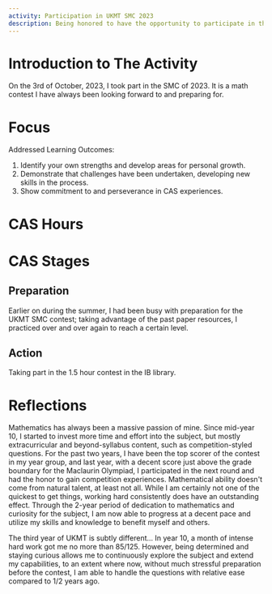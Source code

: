 ```yaml
---
activity: Participation in UKMT SMC 2023
description: Being honored to have the opportunity to participate in this year's UKMT Senior Maths Challenge, I'd like to showcase my own reflections.
---
```


# Introduction to The Activity

On the 3rd of October, 2023, I took part in the SMC of 2023. It is a math contest I have always been looking forward to and preparing for.

# Focus

Addressed Learning Outcomes:

1. Identify your own strengths and develop areas for personal growth.
2. Demonstrate that challenges have been undertaken, developing new skills in the process.
3. Show commitment to and perseverance in CAS experiences.

# CAS Hours

<CASStrandsHours creativityHours={1.5} activityHours={0} serviceHours={0} />

# CAS Stages

## Preparation

Earlier on during the summer, I had been busy with preparation for the UKMT SMC contest; taking advantage of the past paper resources, I practiced over and over again to reach a certain level.

## Action

Taking part in the 1.5 hour contest in the IB library.

# Reflections

Mathematics has always been a massive passion of mine. Since mid-year 10, I started to invest more time and effort into the subject, but mostly extracurricular and beyond-syllabus content, such as competition-styled questions. For the past two years, I have been the top scorer of the contest in my year group, and last year, with a decent score just above the grade boundary for the Maclaurin Olympiad, I participated in the next round and had the honor to gain competition experiences. Mathematical ability doesn't come from natural talent, at least not all. While I am certainly not one of the quickest to get things, working hard consistently does have an outstanding effect. Through the 2-year period of dedication to mathematics and curiosity for the subject, I am now able to progress at a decent pace and utilize my skills and knowledge to benefit myself and others.

The third year of UKMT is subtly different... In year 10, a month of intense hard work got me no more than 85/125. However, being determined and staying curious allows me to continuously explore the subject and extend my capabilities, to an extent where now, without much stressful preparation before the contest, I am able to handle the questions with relative ease compared to 1/2 years ago.
